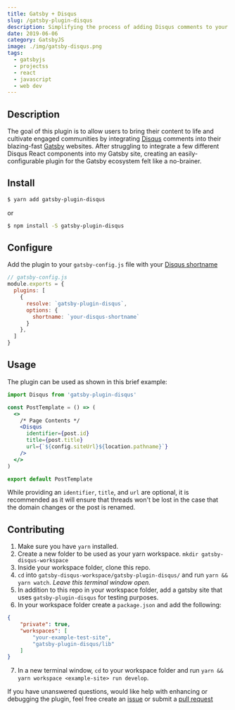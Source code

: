 ```yaml
---
title: Gatsby + Disqus
slug: /gatsby-plugin-disqus
description: Simplifying the process of adding Disqus comments to your Gatsby website
date: 2019-06-06
category: GatsbyJS
image: ./img/gatsby-disqus.png
tags:
  - gatsbyjs
  - projectss
  - react
  - javascript
  - web dev
---
```



## Description  
The goal of this plugin is to allow users to bring their content to life and cultivate engaged communities by integrating [Disqus](https://disqus.com/) comments into their blazing-fast [Gatsby](https://www.gatsbyjs.org/) websites. After struggling to integrate a few different Disqus React components into my Gatsby site, creating an easily-configurable plugin for the Gatsby ecosystem felt like a no-brainer.  

## Install  
```bash
$ yarn add gatsby-plugin-disqus
```  
or  
```bash
$ npm install -S gatsby-plugin-disqus
```

## Configure  

Add the plugin to your `gatsby-config.js` file with your [Disqus shortname](https://help.disqus.com/installation/whats-a-shortname)  

```jsx
// gatsby-config.js
module.exports = {
  plugins: [
    {
      resolve: `gatsby-plugin-disqus`,
      options: {
        shortname: `your-disqus-shortname`
      }
    },
  ]
}
```

## Usage  

The plugin can be used as shown in this brief example:  

```jsx
import Disqus from 'gatsby-plugin-disqus'

const PostTemplate = () => (
  <>
    /* Page Contents */
    <Disqus 
      identifier={post.id}
      title={post.title}
      url={`${config.siteUrl}${location.pathname}`}
    />
  </>
)

export default PostTemplate
```

While providing an `identifier`, `title`, and `url` are optional, it is recommended as it will ensure that threads won't be lost in the case that the domain changes or the post is renamed.

## Contributing  

  1. Make sure you have `yarn` installed.
  2. Create a new folder to be used as your yarn workspace. `mkdir gatsby-disqus-workspace`
  3. Inside your workspace folder, clone this repo.
  4. `cd` into `gatsby-disqus-workspace/gatsby-plugin-disqus/` and run `yarn && yarn watch`. *Leave this terminal window open.*
  5. In addition to this repo in your workspace folder, add a gatsby site that uses `gatsby-plugin-disqus` for testing purposes.
  6. In your workspace folder create a `package.json` and add the following:
```json
{
	"private": true,
	"workspaces": [
		"your-example-test-site",
		"gatsby-plugin-disqus/lib"
	]
}
```
  7. In a new terminal window, `cd` to your workspace folder and run `yarn && yarn workspace <example-site> run develop`.

If you have unanswered questions, would like help with enhancing or debugging the plugin, feel free create an [issue](https://github.com/tterb/gatsby-plugin-disqus/issues/new) or submit a [pull request](https://github.com/tterb/gatsby-plugin-disqus/pulls)  
